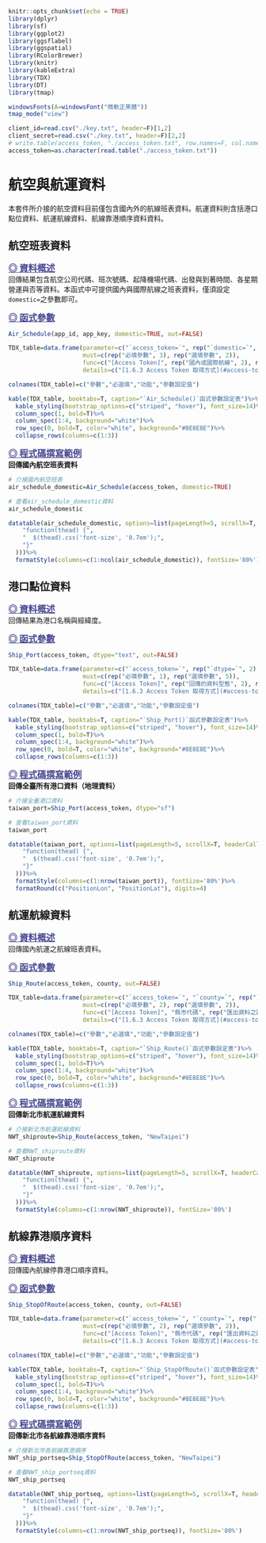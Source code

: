 ```r
knitr::opts_chunk$set(echo = TRUE)
library(dplyr)
library(sf)
library(ggplot2)
library(ggsflabel)
library(ggspatial)
library(RColorBrewer)
library(knitr)
library(kableExtra)
library(TDX)
library(DT)
library(tmap)

windowsFonts(A=windowsFont("微軟正黑體"))
tmap_mode("view")

client_id=read.csv("./key.txt", header=F)[1,2]
client_secret=read.csv("./key.txt", header=F)[2,2]
# write.table(access_token, "./access_token.txt", row.names=F, col.names=F)
access_token=as.character(read.table("./access_token.txt"))
```

# **航空與航運資料**
本套件所介接的航空資料目前僅包含國內外的航線班表資料。航運資料則含括港口點位資料、航運航線資料、航線靠港順序資料資料。  


## 航空班表資料
<font color="#484891" size="4"><u>**◎ 資料概述**</u></font>  
回傳結果包含航空公司代碼、班次號碼、起降機場代碼、出發與到著時間、各星期營運與否等資料。本函式中可提供國內與國際航線之班表資料，僅須設定`domestic=`之參數即可。  


<font color="#484891" size="4"><u>**◎ 函式參數**</u></font>  
```r
Air_Schedule(app_id, app_key, domestic=TRUE, out=FALSE)
```

```r
TDX_table=data.frame(parameter=c("`access_token=`", rep("`domestic=`", 2), rep("`out=`", 2)),
                     must=c(rep("必填參數", 3), rep("選填參數", 2)),
                     func=c("[Access Token]", rep("國內或國際航線", 2), rep("匯出資料之路徑", 2)),
                     details=c("[1.6.3 Access Token 取得方式](#access-token-取得方式)", "`TRUE`：回傳國內航空班表", "`FALSE`：回傳國際航空班表", "`FALSE`：不匯出資料至本機 [**預設值**]" ,"若欲輸出此結果，路徑中必須含有`.csv`或`.txt`"))

colnames(TDX_table)=c("參數","必選填","功能","參數設定值")

kable(TDX_table, booktabs=T, caption="`Air_Schedule()`函式參數設定表")%>%
  kable_styling(bootstrap_options=c("striped", "hover"), font_size=14)%>%
  column_spec(1, bold=T)%>%
  column_spec(1:4, background="white")%>%
  row_spec(0, bold=T, color="white", background="#8E8E8E")%>%
  collapse_rows(columns=c(1:3))
```

<font color="#484891" size="4"><u>**◎ 程式碼撰寫範例**</u></font>  
**回傳國內航空班表資料**
```r
# 介接國內航空班表
air_schedule_domestic=Air_Schedule(access_token, domestic=TRUE)
```

```r
# 查看air_schedule_domestic資料
air_schedule_domestic
```

```r
datatable(air_schedule_domestic, options=list(pageLength=5, scrollX=T, headerCallback = DT::JS(
    "function(thead) {",
    "  $(thead).css('font-size', '0.7em');",
    "}"
  )))%>%
  formatStyle(columns=c(1:ncol(air_schedule_domestic)), fontSize='80%')
```



## 港口點位資料
<font color="#484891" size="4"><u>**◎ 資料概述**</u></font>  
回傳結果為港口名稱與經緯度。  

<font color="#484891" size="4"><u>**◎ 函式參數**</u></font>  
```r
Ship_Port(access_token, dtype="text", out=FALSE)
```

```r
TDX_table=data.frame(parameter=c("`access_token=`", rep("`dtype=`", 2), rep("`out=`", 3)),
                     must=c(rep("必填參數", 1), rep("選填參數", 5)),
                     func=c("[Access Token]", rep("回傳的資料型態", 2), rep("匯出資料之路徑", 3)),
                     details=c("[1.6.3 Access Token 取得方式](#access-token-取得方式)","`text`：純文字形式，其資料型態屬`data.frame` [**預設值**]","`sf`：地理資料形式，其資料型態屬`sf`","`FALSE`：不匯出資料至本機 [**預設值**]" ,"若回傳的資料型態為「`text`」：路徑必須含有`.csv`或`.txt`", "若回傳的資料型態為「`sf`」：路徑必須含有`.shp`"))

colnames(TDX_table)=c("參數","必選填","功能","參數設定值")

kable(TDX_table, booktabs=T, caption="`Ship_Port()`函式參數設定表")%>%
  kable_styling(bootstrap_options=c("striped", "hover"), font_size=14)%>%
  column_spec(1, bold=T)%>%
  column_spec(1:4, background="white")%>%
  row_spec(0, bold=T, color="white", background="#8E8E8E")%>%
  collapse_rows(columns=c(1:3))
```

<font color="#484891" size="4"><u>**◎ 程式碼撰寫範例**</u></font>  
**回傳全臺所有港口資料（地理資料）**
```r
# 介接全臺港口資料
taiwan_port=Ship_Port(access_token, dtype="sf")
```

```r
# 查看taiwan_port資料
taiwan_port
```

```r
datatable(taiwan_port, options=list(pageLength=5, scrollX=T, headerCallback = DT::JS(
    "function(thead) {",
    "  $(thead).css('font-size', '0.7em');",
    "}"
  )))%>%
  formatStyle(columns=c(1:nrow(taiwan_port)), fontSize='80%')%>%
  formatRound(c("PositionLon", "PositionLat"), digits=4)
```



## 航運航線資料
<font color="#484891" size="4"><u>**◎ 資料概述**</u></font>  
回傳國內航運之航線班表資料。  

<font color="#484891" size="4"><u>**◎ 函式參數**</u></font>  
```r
Ship_Route(access_token, county, out=FALSE)
```

```r
TDX_table=data.frame(parameter=c("`access_token=`", "`county=`", rep("`out=`", 2)),
                     must=c(rep("必填參數", 2), rep("選填參數", 2)),
                     func=c("[Access Token]", "縣市代碼", rep("匯出資料之路徑", 2)),
                     details=c("[1.6.3 Access Token 取得方式](#access-token-取得方式)","請參照`TDX_County`表格，並確保該縣市有港口","`FALSE`：不匯出資料至本機 [**預設值**]" ,"若欲輸出此結果，路徑中必須含有`.csv`或`.txt`"))

colnames(TDX_table)=c("參數","必選填","功能","參數設定值")

kable(TDX_table, booktabs=T, caption="`Ship_Route()`函式參數設定表")%>%
  kable_styling(bootstrap_options=c("striped", "hover"), font_size=14)%>%
  column_spec(1, bold=T)%>%
  column_spec(1:4, background="white")%>%
  row_spec(0, bold=T, color="white", background="#8E8E8E")%>%
  collapse_rows(columns=c(1:3))
```

<font color="#484891" size="4"><u>**◎ 程式碼撰寫範例**</u></font>  
**回傳新北市航運航線資料**
```r
# 介接新北市航運航線資料
NWT_shiproute=Ship_Route(access_token, "NewTaipei")
```

```r
# 查看NWT_shiproute資料
NWT_shiproute
```

```r
datatable(NWT_shiproute, options=list(pageLength=5, scrollX=T, headerCallback = DT::JS(
    "function(thead) {",
    "  $(thead).css('font-size', '0.7em');",
    "}"
  )))%>%
  formatStyle(columns=c(1:nrow(NWT_shiproute)), fontSize='80%')
```



## 航線靠港順序資料
<font color="#484891" size="4"><u>**◎ 資料概述**</u></font>  
回傳國內航線停靠港口順序資料。  

<font color="#484891" size="4"><u>**◎ 函式參數**</u></font>  
```r
Ship_StopOfRoute(access_token, county, out=FALSE)
```

```r
TDX_table=data.frame(parameter=c("`access_token=`", "`county=`", rep("`out=`", 2)),
                     must=c(rep("必填參數", 2), rep("選填參數", 2)),
                     func=c("[Access Token]", "縣市代碼", rep("匯出資料之路徑", 2)),
                     details=c("[1.6.3 Access Token 取得方式](#access-token-取得方式)","請參照`TDX_County`表格，並確保該縣市有港口","`FALSE`：不匯出資料至本機 [**預設值**]" ,"若欲輸出此結果，路徑中必須含有`.csv`或`.txt`"))

colnames(TDX_table)=c("參數","必選填","功能","參數設定值")

kable(TDX_table, booktabs=T, caption="`Ship_StopOfRoute()`函式參數設定表")%>%
  kable_styling(bootstrap_options=c("striped", "hover"), font_size=14)%>%
  column_spec(1, bold=T)%>%
  column_spec(1:4, background="white")%>%
  row_spec(0, bold=T, color="white", background="#8E8E8E")%>%
  collapse_rows(columns=c(1:3))
```

<font color="#484891" size="4"><u>**◎ 程式碼撰寫範例**</u></font>  
**回傳新北市各航線靠港順序資料**
```r
# 介接新北市各航線靠港順序
NWT_ship_portseq=Ship_StopOfRoute(access_token, "NewTaipei")
```

```r
# 查看NWT_ship_portseq資料
NWT_ship_portseq
```

```r
datatable(NWT_ship_portseq, options=list(pageLength=5, scrollX=T, headerCallback = DT::JS(
    "function(thead) {",
    "  $(thead).css('font-size', '0.7em');",
    "}"
  )))%>%
  formatStyle(columns=c(1:nrow(NWT_ship_portseq)), fontSize='80%')
```






